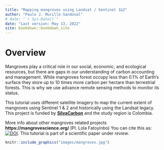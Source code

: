 --- 
title: "Mapping mangroves using Landsat / Sentinel 1&2"
author: "Paulo J. Murillo-Sandoval"
# date: "`r Sys.Date()`"
date: "Last version: May 13, 2022"
site: bookdown::bookdown_site
---

# Overview

Mangroves play a critical role in our social, economic, and ecological resources, but there are gaps in our understanding of carbon accounting and management. While mangroves forest occupy less than 0.1% of Earth's surface they store up to 10 times more carbon per hectare than terrestrial forests. This is why we use advance remote sensing methods to monitor its status.

This tutorial uses different satellite imagery to map the current extent of mangroves using Sentinel 1 & 2 and historically using the Landsat legacy. This project is funded by [**SilvaCarbon**](https://www.silvacarbon.org/){target="_blank"} and the study region is Colombia.

More info about other mangroves related projects **https://mangrovescience.org/** (PI. Lola Fatoyinbo)
You can cite this as: [![DOI](https://zenodo.org/badge/357413541.svg)](https://zenodo.org/badge/latestdoi/357413541).
This tutorial is part of a scientific paper under *review*. 


```{r my-fig,  fig.cap="Mangroves Source: Pixabay", echo=FALSE, message=FALSE}
knitr::include_graphics("images/mangroves.jpg")
```

